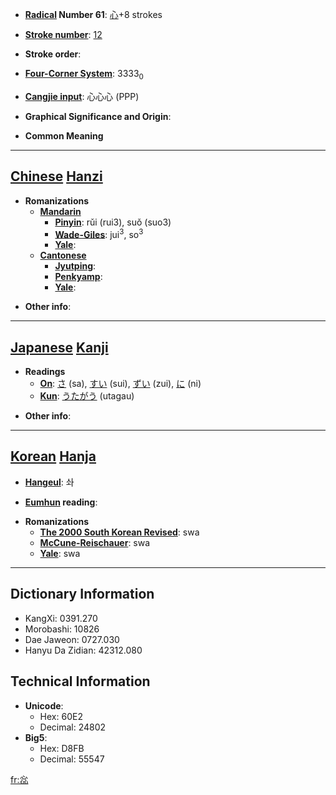 * '''[[Wiktionary:Chinese radical index| Radical]] Number 61''': [[Wiktionary:Chinese radical index 心|心]]+8 strokes

* '''[[Wiktionary:Chinese total strokes index|Stroke number]]''': [[Wiktionary:Chinese total strokes index 12|12]]

* '''Stroke order''': 

* '''[[Wiktionary:Chinese four corner index|Four-Corner System]]''': 3333<sub>0</sub>

* '''[[Wiktionary:Chinese Cangjie index|Cangjie input]]''': 心心心 (PPP)

* '''Graphical Significance and Origin''': 

* '''Common Meaning'''

----

== [[Chinese]] [[Hanzi]] ==

* '''Romanizations'''
** '''[[Mandarin]]'''
*** '''[[Pinyin]]''': rǔi (rui3), suǒ (suo3)
*** '''[[Wade-Giles]]''': jui<sup>3</sup>, so<sup>3</sup>
*** '''[[Yale]]''': 
** '''[[Cantonese]]'''
*** '''[[Jyutping]]''':
*** '''[[Penkyamp]]''': 
*** '''[[Yale]]''': 

* '''Other info''': 

----

== [[Japanese]] [[Kanji]] ==

* '''Readings'''
** '''[[On]]''': [[さ]] (sa), [[すい]] (sui), [[ずい]] (zui), [[に]] (ni)
** '''[[Kun]]''': [[うたがう]] (utagau)

* '''Other info''':  

----

== [[Korean]] [[Hanja]] ==

* '''[[Hangeul]]''': 솨

* '''[[Eumhun]] reading''': 

* '''Romanizations'''
** '''[[The 2000 South Korean Revised Romanization|The 2000 South Korean Revised]]''': swa
** '''[[McCune-Reischauer]]''': swa
** '''[[Yale]]''': swa

----

== Dictionary Information ==

* KangXi: 0391.270
* Morobashi: 10826
* Dae Jaweon: 0727.030
* Hanyu Da Zidian: 42312.080

== Technical Information ==

* '''Unicode''':
** Hex: 60E2
** Decimal: 24802
* '''Big5''':
** Hex: D8FB
** Decimal: 55547

[[fr:惢]]